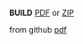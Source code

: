 '''BUILD'''
[https://sourceforge.net/projects/edk2/files/Specifications/Build_Spec_1_26.pdf/download  PDF] or
[https://sourceforge.net/projects/edk2/files/Specifications/Build_Spec_1_26.zip/download  ZIP]

from github 
[https://github.com/test-abc/files/blob/master/Specs/Build_Spec_1_26.pdf pdf]